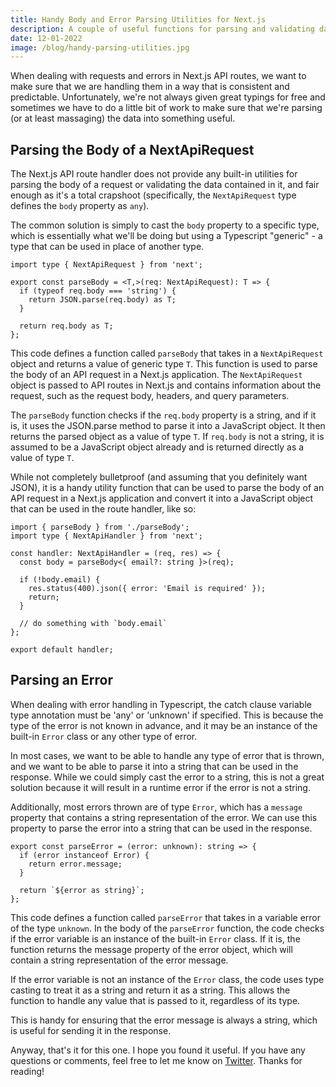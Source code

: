 ```yaml
---
title: Handy Body and Error Parsing Utilities for Next.js
description: A couple of useful functions for parsing and validating data in Next.js API routes.
date: 12-01-2022
image: /blog/handy-parsing-utilities.jpg
---
```


When dealing with requests and errors in Next.js API routes, we want to make sure that we are handling them in a way that is consistent and predictable. Unfortunately, we're not always given great typings for free and sometimes we have to do a little bit of work to make sure that we're parsing (or at least massaging) the data into something useful.

## Parsing the Body of a NextApiRequest

The Next.js API route handler does not provide any built-in utilities for parsing the body of a request or validating the data contained in it, and fair enough as it's a total crapshoot (specifically, the `NextApiRequest` type defines the `body` property as `any`).

The common solution is simply to cast the `body` property to a specific type, which is essentially what we'll be doing but using a Typescript "generic" - a type that can be used in place of another type.

```tsx title="src/parseBody.tsx"
import type { NextApiRequest } from 'next';

export const parseBody = <T,>(req: NextApiRequest): T => {
  if (typeof req.body === 'string') {
    return JSON.parse(req.body) as T;
  }

  return req.body as T;
};
```

This code defines a function called `parseBody` that takes in a `NextApiRequest` object and returns a value of generic type `T`. This function is used to parse the body of an API request in a Next.js application. The `NextApiRequest` object is passed to API routes in Next.js and contains information about the request, such as the request body, headers, and query parameters.

The `parseBody` function checks if the `req.body` property is a string, and if it is, it uses the JSON.parse method to parse it into a JavaScript object. It then returns the parsed object as a value of type `T`. If `req.body` is not a string, it is assumed to be a JavaScript object already and is returned directly as a value of type `T`.

While not completely bulletproof (and assuming that you definitely want JSON), it is a handy utility function that can be used to parse the body of an API request in a Next.js application and convert it into a JavaScript object that can be used in the route handler, like so:

```tsx
import { parseBody } from './parseBody';
import type { NextApiHandler } from 'next';

const handler: NextApiHandler = (req, res) => {
  const body = parseBody<{ email?: string }>(req);

  if (!body.email) {
    res.status(400).json({ error: 'Email is required' });
    return;
  }

  // do something with `body.email`
};

export default handler;
```

## Parsing an Error

When dealing with error handling in Typescript, the catch clause variable type annotation must be 'any' or 'unknown' if specified. This is because the type of the error is not known in advance, and it may be an instance of the built-in `Error` class or any other type of error.

In most cases, we want to be able to handle any type of error that is thrown, and we want to be able to parse it into a string that can be used in the response. While we could simply cast the error to a string, this is not a great solution because it will result in a runtime error if the error is not a string.

Additionally, most errors thrown are of type `Error`, which has a `message` property that contains a string representation of the error. We can use this property to parse the error into a string that can be used in the response.

```tsx title="src/parseError.tsx"
export const parseError = (error: unknown): string => {
  if (error instanceof Error) {
    return error.message;
  }

  return `${error as string}`;
};
```

This code defines a function called `parseError` that takes in a variable error of the type `unknown`. In the body of the `parseError` function, the code checks if the error variable is an instance of the built-in `Error` class. If it is, the function returns the message property of the error object, which will contain a string representation of the error message.

If the error variable is not an instance of the `Error` class, the code uses type casting to treat it as a string and return it as a string. This allows the function to handle any value that is passed to it, regardless of its type.

This is handy for ensuring that the error message is always a string, which is useful for sending it in the response.

Anyway, that's it for this one. I hope you found it useful. If you have any questions or comments, feel free to let me know on [Twitter](https://twitter.com/haydenbleasel). Thanks for reading!
